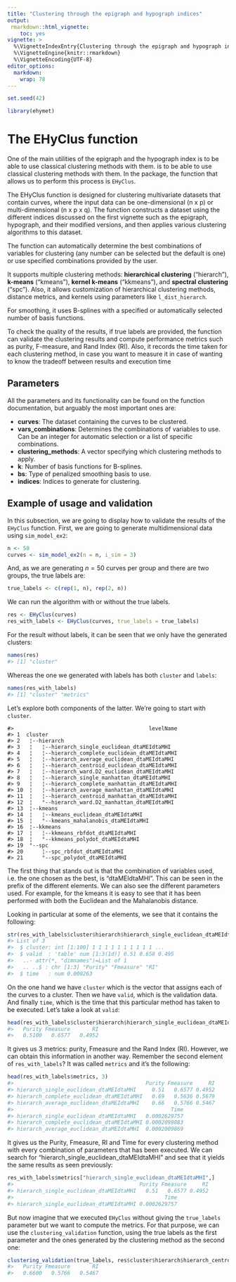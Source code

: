 ```yaml
---
title: "Clustering through the epigraph and hypograph indices"
output: 
 rmarkdown::html_vignette:
    toc: yes
vignette: >
  %\VignetteIndexEntry{Clustering through the epigraph and hypograph indices}
  %\VignetteEngine{knitr::rmarkdown}
  %\VignetteEncoding{UTF-8}
editor_options: 
  markdown: 
    wrap: 78
---
```





``` r
set.seed(42)

library(ehymet)
```

# The EHyClus function

One of the main utilities of the epigraph and the hypograph index is to be
able to use classical clustering methods with them. is to be able to use
classical clustering methods with them. In the package, the function that
allows us to perform this process is `EHyClus`.

The EHyClus function is designed for clustering multivariate datasets that
contain curves, where the input data can be one-dimensional (n x p) or
multi-dimensional (n x p x q). The function constructs a dataset using the
different indices discussed on the first vignette such as the epigraph,
hypograph, and their modified versions, and then applies various clustering
algorithms to this dataset.

The function can automatically determine the best combinations of variables
for clustering (any number can be selected but the default is one) or use
specified combinations provided by the user.

It supports multiple clustering methods: **hierarchical clustering**
("hierarch"), **k-means** ("kmeans"), **kernel k-means** ("kkmeans"), and
**spectral clustering** ("spc"). Also, it allows customization of hierarchical
clustering methods, distance metrics, and kernels using parameters like
`l_dist_hierarch`.

For smoothing, it uses B-splines with a specified or automatically selected
number of basis functions.

To check the quality of the results, if true labels are provided, the function
can validate the clustering results and compute performance metrics such as
purity, F-measure, and Rand Index (RI). Also, it records the time taken for
each clustering method, in case you want to measure it in case of wanting to
know the tradeoff between results and execution time

## Parameters

All the parameters and its functionality can be found on the function
documentation, but arguably the most important ones are:

-   **curves**: The dataset containing the curves to be clustered.
-   **vars_combinations**: Determines the combinations of variables to use.
    Can be an integer for automatic selection or a list of specific
    combinations.
-   **clustering_methods**: A vector specifying which clustering methods to
    apply.
-   **k**: Number of basis functions for B-splines.
-   **bs**: Type of penalized smoothing basis to use.
-   **indices**: Indices to generate for clustering.

## Example of usage and validation

In this subsection, we are going to display how to validate the results of the
`EHyClus` function. First, we are going to generate multidimensional data
using `sim_model_ex2`:


``` r
n <- 50
curves <- sim_model_ex2(n = n, i_sim = 3)
```

And, as we are generating $n = 50$ curves per group and there are two groups,
the true labels are:


``` r
true_labels <- c(rep(1, n), rep(2, n))
```

We can run the algorithm with or without the true labels.


``` r
res <- EHyClus(curves)
res_with_labels <- EHyClus(curves, true_labels = true_labels)
```

For the result without labels, it can be seen that we only have the generated
clusters:


``` r
names(res)
#> [1] "cluster"
```

Whereas the one we generated with labels has both `cluster` and `labels`:


``` r
names(res_with_labels)
#> [1] "cluster" "metrics"
```

Let's explore both components of the latter. We're going to start with
`cluster`.


```
#>                                           levelName
#> 1  cluster                                         
#> 2   ¦--hierarch                                    
#> 3   ¦   ¦--hierarch_single_euclidean_dtaMEIdtaMHI  
#> 4   ¦   ¦--hierarch_complete_euclidean_dtaMEIdtaMHI
#> 5   ¦   ¦--hierarch_average_euclidean_dtaMEIdtaMHI 
#> 6   ¦   ¦--hierarch_centroid_euclidean_dtaMEIdtaMHI
#> 7   ¦   ¦--hierarch_ward.D2_euclidean_dtaMEIdtaMHI 
#> 8   ¦   ¦--hierarch_single_manhattan_dtaMEIdtaMHI  
#> 9   ¦   ¦--hierarch_complete_manhattan_dtaMEIdtaMHI
#> 10  ¦   ¦--hierarch_average_manhattan_dtaMEIdtaMHI 
#> 11  ¦   ¦--hierarch_centroid_manhattan_dtaMEIdtaMHI
#> 12  ¦   °--hierarch_ward.D2_manhattan_dtaMEIdtaMHI 
#> 13  ¦--kmeans                                      
#> 14  ¦   ¦--kmeans_euclidean_dtaMEIdtaMHI           
#> 15  ¦   °--kmeans_mahalanobis_dtaMEIdtaMHI         
#> 16  ¦--kkmeans                                     
#> 17  ¦   ¦--kkmeans_rbfdot_dtaMEIdtaMHI             
#> 18  ¦   °--kkmeans_polydot_dtaMEIdtaMHI            
#> 19  °--spc                                         
#> 20      ¦--spc_rbfdot_dtaMEIdtaMHI                 
#> 21      °--spc_polydot_dtaMEIdtaMHI
```

The first thing that stands out is that the combination of variables used,
i.e. the one chosen as the best, is "dtaMEIdtaMHI". This can be seen in the
prefix of the different elements. We can also see the different parameters
used. For example, for the kmeans it is easy to see that it has been performed
with both the Euclidean and the Mahalanobis distance.

Looking in particular at some of the elements, we see that it contains the
following:


``` r
str(res_with_labels$cluster$hierarch$hierarch_single_euclidean_dtaMEIdtaMHI)
#> List of 3
#>  $ cluster: int [1:100] 1 1 1 1 1 1 1 1 1 1 ...
#>  $ valid  : 'table' num [1:3(1d)] 0.51 0.658 0.495
#>   ..- attr(*, "dimnames")=List of 1
#>   .. ..$ : chr [1:3] "Purity" "Fmeasure" "RI"
#>  $ time   : num 0.000263
```

On the one hand we have `cluster` which is the vector that assigns each of the
curves to a cluster. Then we have `valid`, which is the validation data. And
finally `time`, which is the time that this particular method has taken to be
executed. Let's take a look at `valid`:


``` r
head(res_with_labels$cluster$hierarch$hierarch_single_euclidean_dtaMEIdtaMHI$valid)
#>   Purity Fmeasure       RI 
#>   0.5100   0.6577   0.4952
```

It gives us 3 metrics: purity, Fmeasure and the Rand Index (RI). However, we
can obtain this information in another way. Remember the second element of
`res_with_labels`? It was called `metrics` and it's the following:


``` r
head(res_with_labels$metrics, 3)
#>                                          Purity Fmeasure     RI
#> hierarch_single_euclidean_dtaMEIdtaMHI     0.51   0.6577 0.4952
#> hierarch_complete_euclidean_dtaMEIdtaMHI   0.69   0.5636 0.5679
#> hierarch_average_euclidean_dtaMEIdtaMHI    0.66   0.5766 0.5467
#>                                                  Time
#> hierarch_single_euclidean_dtaMEIdtaMHI   0.0002629757
#> hierarch_complete_euclidean_dtaMEIdtaMHI 0.0002098083
#> hierarch_average_euclidean_dtaMEIdtaMHI  0.0002009869
```

It gives us the Purity, Fmeasure, RI and Time for every clustering method with
every combination of parameters that has been executed. We can search for
"hierarch_single_euclidean_dtaMEIdtaMHI" and see that it yields the same
results as seen previously:


``` r
res_with_labels$metrics["hierarch_single_euclidean_dtaMEIdtaMHI",]
#>                                        Purity Fmeasure     RI
#> hierarch_single_euclidean_dtaMEIdtaMHI   0.51   0.6577 0.4952
#>                                                Time
#> hierarch_single_euclidean_dtaMEIdtaMHI 0.0002629757
```

But now imagine that we executed `EHyClus` without giving the `true_labels`
parameter but we want to compute the metrics. For that purpose, we can use the
`clustering_validation` function, using the true labels as the first parameter
and the ones generated by the clustering method as the second one:


``` r
clustering_validation(true_labels, res$cluster$hierarch$hierarch_centroid_euclidean_dtaMEIdtaMHI$cluster)
#>   Purity Fmeasure       RI 
#>   0.6600   0.5766   0.5467
```

